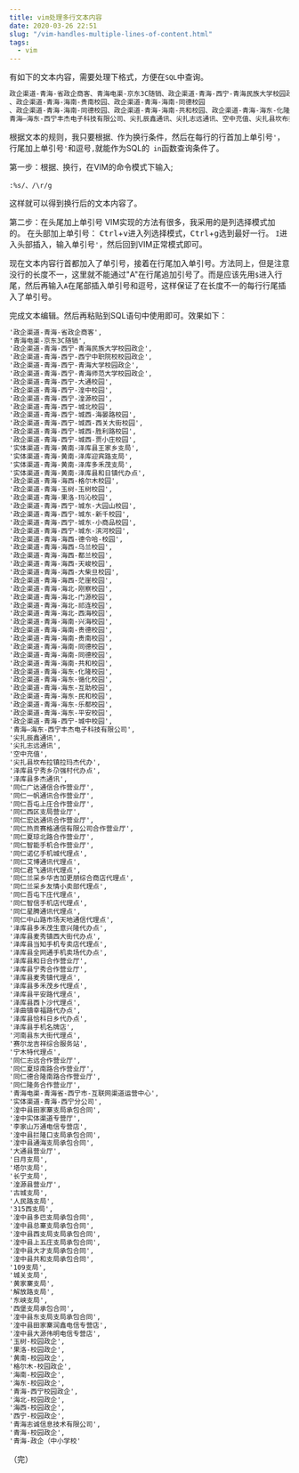 ```yaml
---
title: vim处理多行文本内容
date: 2020-03-26 22:51
slug: "/vim-handles-multiple-lines-of-content.html"
tags:
  - vim
---
```


有如下的文本内容，需要处理下格式，方便在`SQL`中查询。

```txt
政企渠道-青海-省政企商客、青海电渠-京东3C随销、政企渠道-青海-西宁-青海民族大学校园政企、政企渠道-青海-西宁-西宁中职院校校园政企、政企渠道-青海-西宁-青海大学校园政企、政企渠道-青海-西宁-青海师范大学校园政企、政企渠道-青海-西宁-大通校园、政企渠道-青海-西宁-湟中校园、政企渠道-青海-西宁-湟源校园、政企渠道-青海-西宁-城北校园、政企渠道-青海-西宁-城西-海晏路校园、政企渠道-青海-西宁-城西-西关大街校园、政企渠道-青海-西宁-城西-胜利路校园、政企渠道-青海-西宁-城西-贾小庄校园、实体渠道-青海-黄南-泽库县王家乡支局、实体渠道-青海-黄南-泽库迎宾路支局、实体渠道-青海-黄南-泽库多禾茂支局、实体渠道-青海-黄南-泽库县和日镇代办点、政企渠道-青海-海西-格尔木校园、政企渠道-青海-玉树-玉树校园、政企渠道-青海-果洛-玛沁校园、政企渠道-青海-西宁-城东-大园山校园、政企渠道-青海-西宁-城东-新千校园、政企渠道-青海-西宁-城东-小商品校园、政企渠道-青海-西宁-城东-滨河校园、政企渠道-青海-海西-德令哈-校园、政企渠道-青海-海西-乌兰校园、政企渠道-青海-海西-都兰校园、政企渠道-青海-海西-天峻校园、政企渠道-青海-海西-大柴旦校园、政企渠道-青海-海西-茫崖校园、政企渠道-青海-海北-刚察校园、政企渠道-青海-海北-门源校园、政企渠道-青海-海北-祁连校园、政企渠道-青海-海北-西海校园、政企渠道-青海-海南-兴海校园、政企渠道-青海-海南-贵德校园
、政企渠道-青海-海南-贵南校园、政企渠道-青海-海南-同德校园
、政企渠道-青海-海南-同德校园、政企渠道-青海-海南-共和校园、政企渠道-青海-海东-化隆校园、政企渠道-青海-海东-循化校园、政企渠道-青海-海东-互助校园、政企渠道-青海-海东-民和校园、政企渠道-青海-海东-乐都校园、政企渠道-青海-海东-平安校园、政企渠道-青海-西宁-城中校园、
青海—海东-西宁丰杰电子科技有限公司、尖扎辰鑫通讯、尖扎志远通讯、空中充值、尖扎县坎布拉镇拉玛杰代办、泽库县宁秀乡尕强村代办点、泽库县多杰通讯、同仁广达通信合作营业厅、同仁一帆通讯合作营业厅、同仁吾屯上庄合作营业厅、同仁西区支局营业厅、同仁宏达通讯合作营业厅、同仁热贡赛格通信有限公司合作营业厅、同仁夏琼北路合作营业厅、同仁智能手机合作营业厅、同仁诺亿手机城代理点、同仁艾博通讯代理点、同仁君飞通讯代理点、同仁兰采乡华吉加更朋综合商店代理点、同仁兰采乡友情小卖部代理点、同仁吾屯下庄代理点、同仁智信手机店代理点、同仁星腾通讯代理点、同仁中山路市场天地通信代理点、泽库县多禾茂生意兴隆代办点、泽库县麦秀镇西大街代办点、泽库县当知手机专卖店代理点、泽库县全网通手机卖场代办点、泽库县和日合作营业厅、泽库县宁秀合作营业厅、泽库县麦秀镇代理点、泽库县多禾茂乡代理点、泽库县平安路代理点、泽库县西卜沙代理点、泽曲镇幸福路代办点、泽库县恰科日乡代办点、泽库县手机名牌店、河南县东大街代理点、赛尔龙吉祥综合服务站、宁木特代理点、同仁志远合作营业厅、同仁夏琼南路合作营业厅、同仁德合隆南路合作营业厅、同仁隆务合作营业厅、青海电渠-青海省-西宁市-互联网渠道运营中心、实体渠道-青海-西宁分公司、湟中县田家寨支局承包合同、湟中实体渠道专营厅、李家山万通电信专营店、湟中县拦隆口支局承包合同、湟中县通海支局承包合同、大通县营业厅、日月支局、塔尔支局、长宁支局、湟源县营业厅、古城支局、人民路支局、315西支局、湟中县多巴支局承包合同、湟中县总寨支局承包合同、湟中县西支局支局承包合同、湟中县上五庄支局承包合同、湟中县大才支局承包合同、湟中县共和支局承包合同、109支局、城关支局、黄家寨支局、解放路支局、东峡支局、西堡支局承包合同、湟中县东支局支局承包合同、湟中县田家寨润鑫电信专营店、湟中县大源伟明电信专营店、玉树-校园政企、果洛-校园政企、黄南-校园政企、格尔木-校园政企、海南-校园政企、海东-校园政企、青海-西宁校园政企、海北-校园政企、海西-校园政企、西宁-校园政企、青海志诚信息技术有限公司、青海-校园政企、青海-政企（中小学校）
```

根据文本的规则，我只要根据`、`作为换行条件，然后在每行的行首加上单引号`'`，行尾加上单引号`'`和逗号`,`就能作为SQL的` in`函数查询条件了。

第一步：根据`、`换行，在VIM的命令模式下输入;
```vim
:%s/、/\r/g
```
这样就可以得到换行后的文本内容了。

第二步：在头尾加上单引号
VIM实现的方法有很多，我采用的是列选择模式加的。
在头部加上单引号：
<kbd>Ctrl</kbd>+<kbd>v</kbd>进入列选择模式，<kbd>Ctrl</kbd>+<kbd>g</kbd>选到最好一行。
`I`进入头部插入，输入单引号`'`，然后回到VIM正常模式即可。

现在文本内容行首都加入了单引号，接着在行尾加入单引号。方法同上，但是注意没行的长度不一，这里就不能通过"A"在行尾追加引号了。而是应该先用`$`进入行尾，然后再输入`A`在尾部插入单引号和逗号，这样保证了在长度不一的每行行尾插入了单引号。

完成文本编辑。然后再粘贴到SQL语句中使用即可。效果如下：
```txt
'政企渠道-青海-省政企商客',
'青海电渠-京东3C随销',
'政企渠道-青海-西宁-青海民族大学校园政企',
'政企渠道-青海-西宁-西宁中职院校校园政企',
'政企渠道-青海-西宁-青海大学校园政企',
'政企渠道-青海-西宁-青海师范大学校园政企',
'政企渠道-青海-西宁-大通校园',
'政企渠道-青海-西宁-湟中校园',
'政企渠道-青海-西宁-湟源校园',
'政企渠道-青海-西宁-城北校园',
'政企渠道-青海-西宁-城西-海晏路校园',
'政企渠道-青海-西宁-城西-西关大街校园',
'政企渠道-青海-西宁-城西-胜利路校园',
'政企渠道-青海-西宁-城西-贾小庄校园',
'实体渠道-青海-黄南-泽库县王家乡支局',
'实体渠道-青海-黄南-泽库迎宾路支局',
'实体渠道-青海-黄南-泽库多禾茂支局',
'实体渠道-青海-黄南-泽库县和日镇代办点',
'政企渠道-青海-海西-格尔木校园',
'政企渠道-青海-玉树-玉树校园',
'政企渠道-青海-果洛-玛沁校园',
'政企渠道-青海-西宁-城东-大园山校园',
'政企渠道-青海-西宁-城东-新千校园',
'政企渠道-青海-西宁-城东-小商品校园',
'政企渠道-青海-西宁-城东-滨河校园',
'政企渠道-青海-海西-德令哈-校园',
'政企渠道-青海-海西-乌兰校园',
'政企渠道-青海-海西-都兰校园',
'政企渠道-青海-海西-天峻校园',
'政企渠道-青海-海西-大柴旦校园',
'政企渠道-青海-海西-茫崖校园',
'政企渠道-青海-海北-刚察校园',
'政企渠道-青海-海北-门源校园',
'政企渠道-青海-海北-祁连校园',
'政企渠道-青海-海北-西海校园',
'政企渠道-青海-海南-兴海校园',
'政企渠道-青海-海南-贵德校园',
'政企渠道-青海-海南-贵南校园',
'政企渠道-青海-海南-同德校园',
'政企渠道-青海-海南-同德校园',
'政企渠道-青海-海南-共和校园',
'政企渠道-青海-海东-化隆校园',
'政企渠道-青海-海东-循化校园',
'政企渠道-青海-海东-互助校园',
'政企渠道-青海-海东-民和校园',
'政企渠道-青海-海东-乐都校园',
'政企渠道-青海-海东-平安校园',
'政企渠道-青海-西宁-城中校园',
'青海—海东-西宁丰杰电子科技有限公司',
'尖扎辰鑫通讯',
'尖扎志远通讯',
'空中充值',
'尖扎县坎布拉镇拉玛杰代办',
'泽库县宁秀乡尕强村代办点',
'泽库县多杰通讯',
'同仁广达通信合作营业厅',
'同仁一帆通讯合作营业厅',
'同仁吾屯上庄合作营业厅',
'同仁西区支局营业厅',
'同仁宏达通讯合作营业厅',
'同仁热贡赛格通信有限公司合作营业厅',
'同仁夏琼北路合作营业厅',
'同仁智能手机合作营业厅',
'同仁诺亿手机城代理点',
'同仁艾博通讯代理点',
'同仁君飞通讯代理点',
'同仁兰采乡华吉加更朋综合商店代理点',
'同仁兰采乡友情小卖部代理点',
'同仁吾屯下庄代理点',
'同仁智信手机店代理点',
'同仁星腾通讯代理点',
'同仁中山路市场天地通信代理点',
'泽库县多禾茂生意兴隆代办点',
'泽库县麦秀镇西大街代办点',
'泽库县当知手机专卖店代理点',
'泽库县全网通手机卖场代办点',
'泽库县和日合作营业厅',
'泽库县宁秀合作营业厅',
'泽库县麦秀镇代理点',
'泽库县多禾茂乡代理点',
'泽库县平安路代理点',
'泽库县西卜沙代理点',
'泽曲镇幸福路代办点',
'泽库县恰科日乡代办点',
'泽库县手机名牌店',
'河南县东大街代理点',
'赛尔龙吉祥综合服务站',
'宁木特代理点',
'同仁志远合作营业厅',
'同仁夏琼南路合作营业厅',
'同仁德合隆南路合作营业厅',
'同仁隆务合作营业厅',
'青海电渠-青海省-西宁市-互联网渠道运营中心',
'实体渠道-青海-西宁分公司',
'湟中县田家寨支局承包合同',
'湟中实体渠道专营厅',
'李家山万通电信专营店',
'湟中县拦隆口支局承包合同',
'湟中县通海支局承包合同',
'大通县营业厅',
'日月支局',
'塔尔支局',
'长宁支局',
'湟源县营业厅',
'古城支局',
'人民路支局',
'315西支局',
'湟中县多巴支局承包合同',
'湟中县总寨支局承包合同',
'湟中县西支局支局承包合同',
'湟中县上五庄支局承包合同',
'湟中县大才支局承包合同',
'湟中县共和支局承包合同',
'109支局',
'城关支局',
'黄家寨支局',
'解放路支局',
'东峡支局',
'西堡支局承包合同',
'湟中县东支局支局承包合同',
'湟中县田家寨润鑫电信专营店',
'湟中县大源伟明电信专营店',
'玉树-校园政企',
'果洛-校园政企',
'黄南-校园政企',
'格尔木-校园政企',
'海南-校园政企',
'海东-校园政企',
'青海-西宁校园政企',
'海北-校园政企',
'海西-校园政企',
'西宁-校园政企',
'青海志诚信息技术有限公司',
'青海-校园政企',
'青海-政企（中小学校'
```

（完）
